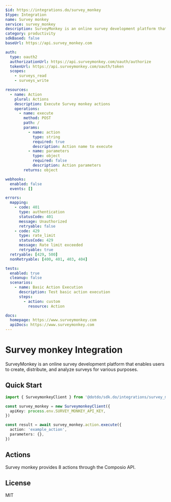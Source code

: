 ```yaml
---
$id: https://integrations.do/survey_monkey
$type: Integration
name: Survey monkey
service: survey_monkey
description: SurveyMonkey is an online survey development platform that enables users to create, distribute, and analyze surveys for various purposes.
category: productivity
sdkBased: false
baseUrl: https://api.survey_monkey.com

auth:
  type: oauth2
  authorizationUrl: https://api.surveymonkey.com/oauth/authorize
  tokenUrl: https://api.surveymonkey.com/oauth/token
  scopes:
    - surveys_read
    - surveys_write

resources:
  - name: Action
    plural: Actions
    description: Execute Survey monkey actions
    operations:
      - name: execute
        method: POST
        path: /
        params:
          - name: action
            type: string
            required: true
            description: Action name to execute
          - name: parameters
            type: object
            required: false
            description: Action parameters
        returns: object

webhooks:
  enabled: false
  events: []

errors:
  mapping:
    - code: 401
      type: authentication
      statusCode: 401
      message: Unauthorized
      retryable: false
    - code: 429
      type: rate_limit
      statusCode: 429
      message: Rate limit exceeded
      retryable: true
  retryable: [429, 500]
  nonRetryable: [400, 401, 403, 404]

tests:
  enabled: true
  cleanup: false
  scenarios:
    - name: Basic Action Execution
      description: Test basic action execution
      steps:
        - action: custom
          resource: Action

docs:
  homepage: https://www.surveymonkey.com
  apiDocs: https://www.surveymonkey.com
---
```


# Survey monkey Integration

SurveyMonkey is an online survey development platform that enables users to create, distribute, and analyze surveys for various purposes.

## Quick Start

```typescript
import { SurveymonkeyClient } from '@dotdo/sdk.do/integrations/survey_monkey'

const survey_monkey = new SurveymonkeyClient({
  apiKey: process.env.SURVEY_MONKEY_API_KEY,
})

const result = await survey_monkey.action.execute({
  action: 'example_action',
  parameters: {},
})
```

## Actions

Survey monkey provides 8 actions through the Composio API.

## License

MIT

